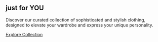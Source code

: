 ```{=html}
<section class="intro">
    <div class="container">
        <div class="intro-content">
            <h1>just for YOU</h1>
            <p>Discover our curated collection of sophisticated and stylish clothing, designed to elevate your wardrobe and express your unique personality.</p>
            <a href="/#products" class="cta-button">Explore Collection</a>
        </div>
    </div>
</section>
```